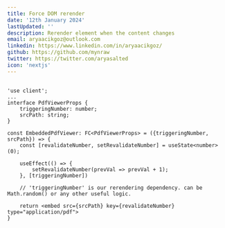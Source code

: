 ```yaml
---
title: Force DOM rerender
date: '12th January 2024'
lastUpdated: ''
description: Rerender element when the content changes
email: aryaacikgoz@outlook.com
linkedin: https://www.linkedin.com/in/aryaacikgoz/
github: https://github.com/mynraw
twitter: https://twitter.com/aryasalted
icon: 'nextjs'
---
```


##

```
'use client';
...
interface PdfViewerProps {
    triggeringNumber: number;
    srcPath: string;
}

const EmbeddedPdfViewer: FC<PdfViewerProps> = ({triggeringNumber, srcPath}) => {
    const [revalidateNumber, setRevalidateNumber] = useState<number>(0);

    useEffect(() => {
        setRevalidateNumber(prevVal => prevVal + 1);
    }, [triggeringNumber])

    // 'triggeringNumber' is our rerendering dependency. can be Math.random() or any other useful logic.

    return <embed src={srcPath} key={revalidateNumber} type="application/pdf">
}
```
